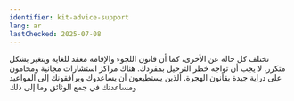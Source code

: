 ```yaml
---
identifier: kit-advice-support
lang: ar
lastChecked: 2025-07-08
---
```


ﺗﺨﺘﻠﻒ ﻛﻞ ﺣﺎﻟﺔ ﻋﻦ ﺍﻷﺧﺮﻯ، ﻛﻤﺎ ﺃﻥ ﻗﺎﻧﻮﻥ ﺍﻟﻠﺠﻮﺀ ﻭﺍﻹﻗﺎﻣﺔ ﻣﻌﻘﺪ ﻟﻠﻐﺎﻳﺔ ﻭﻳﺘﻐﻴﺮ ﺑﺸﻜﻞ ﻣﺘﻜﺮﺭ. لا يجب أن تواجه خطر ﺍﻟﺘﺮﺣﻴﻞ ﺑﻤﻔﺮﺩﻙ. ﻫﻨﺎﻙ ﻣﺮﺍﻛﺰ ﺍﺳﺘﺸﺎﺭﺍﺕ ﻣﺠﺎﻧﻴﺔ ﻭﻣﺤﺎﻣﻮﻥ ﻋﻠﻰ ﺩﺭﺍﻳﺔ ﺟﻴﺪﺓ ﺑﻘﺎﻧﻮﻥ
ﺍﻟﻬﺠﺮﺓ. الذين يستطيعون أن يساعدوك ويرافقونك  ﺇﻟﻰ ﺍﻟﻤﻮﺍﻋﻴﺪ ﻭمساعدتك ﻓﻲ ﺟﻤﻊ  ﺍﻟﻮﺛﺎﺋﻖ ﻭﻣﺎ ﺇﻟﻰ ﺫﻟﻚ
